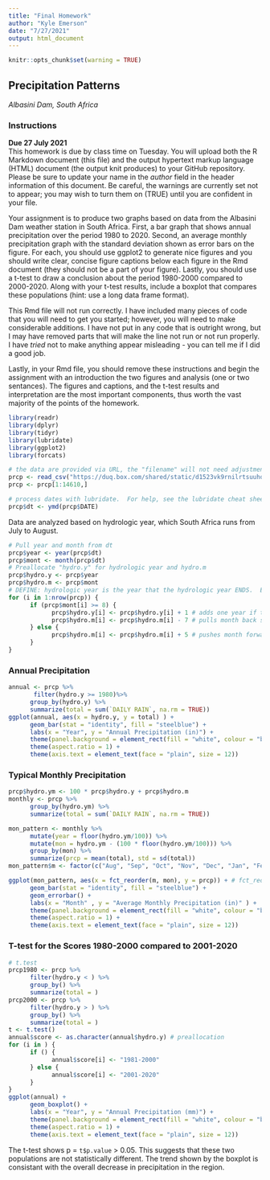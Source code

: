 ```yaml
---
title: "Final Homework"
author: "Kyle Emerson"
date: "7/27/2021"
output: html_document
---
```


```r
knitr::opts_chunk$set(warning = TRUE)
```
## Precipitation Patterns  
*Albasini Dam, South Africa*  

### Instructions  
**Due 27 July 2021**  
This homework is due by class time on Tuesday.  You will upload both the R Markdown document (this file) and the output hypertext markup language (HTML) document (the output knit produces) to your GitHub repository.  Please be sure to update your name in the *author* field in the header information of this document.  Be careful, the warnings are currently set not to appear; you may wish to turn them on (TRUE) until you are confident in your file.  

Your assignment is to produce two graphs based on data from the Albasini Dam weather station in South Africa.  First, a bar graph that shows annual precipitation over the period 1980 to 2020.  Second, an average monthly precipitation graph with the standard deviation shown as error bars on the figure.  For each, you should use ggplot2 to generate nice figures and you should write clear, concise figure captions below each figure in the Rmd document (they should not be a part of your figure).  Lastly, you should use a t-test to draw a conclusion about the period 1980-2000 compared to 2000-2020.  Along with your t-test results, include a boxplot that compares these populations (hint: use a long data frame format).  

This Rmd file will not run correctly.  I have included many pieces of code that you will need to get you started; however, you will need to make considerable additions.  I have not put in any code that is outright wrong, but I may have removed parts that will make the line not run or not run properly.  I have *tried* not to make anything appear misleading - you can tell me if I did a good job.  

Lastly, in your Rmd file, you should remove these instructions and begin the assignment with an introduction the two figures and analysis (one or two sentances).  The figures and captions, and the t-test results and interpretation are the most important components, thus worth the vast majority of the points of the homework.  

```r
library(readr)
library(dplyr)
library(tidyr)
library(lubridate)
library(ggplot2)
library(forcats)

# the data are provided via URL, the "filename" will not need adjustment - this may not apply to the options of the command.  If you prefer to work locally, the dataset is in the GitHub repository and the Box folder.  For the purposes of this homework, you may ignore the quality codes (in fact, you need to in order to process all of the data).  
prcp <- read_csv("https://duq.box.com/shared/static/d1523vk9rnilrtsuuhodffwj6vjygywk.csv", skip = 9)
prcp <- prcp[1:14610,]

# process dates with lubridate.  For help, see the lubridate cheat sheet in the Box folder.
prcp$dt <- ymd(prcp$DATE)
```

Data are analyzed based on hydrologic year, which South Africa runs from July to August.

```r
# Pull year and month from dt
prcp$year <- year(prcp$dt)
prcp$mont <- month(prcp$dt)
# Preallocate "hydro.y" for hydrologic year and hydro.m
prcp$hydro.y <- prcp$year
prcp$hydro.m <- prcp$mont
# DEFINE: hydrologic year is the year that the hydrologic year ENDS.  Ex: Hydrologic year 2020 begins August 2019 and goes to July 2020.
for (i in 1:nrow(prcp)) {
      if (prcp$mont[i] >= 8) {
            prcp$hydro.y[i] <- prcp$hydro.y[i] + 1 # adds one year if the month is August or later.
            prcp$hydro.m[i] <- prcp$hydro.m[i] - 7 # pulls month back so that August(8) is month 1
      } else {
            prcp$hydro.m[i] <- prcp$hydro.m[i] + 5 # pushes month forward so January(1) is month 6
      }
}
```

### Annual Precipitation

```r
annual <- prcp %>%
       filter(hydro.y >= 1980)%>%
      group_by(hydro.y) %>%  
      summarize(total = sum(`DAILY RAIN`, na.rm = TRUE))
ggplot(annual, aes(x = hydro.y, y = total) ) +
      geom_bar(stat = "identity", fill = "steelblue") +
      labs(x = "Year", y = "Annual Precipitation (in)") +
      theme(panel.background = element_rect(fill = "white", colour = "black")) +
      theme(aspect.ratio = 1) +
      theme(axis.text = element_text(face = "plain", size = 12))
```

### Typical Monthly Precipitation

```r
prcp$hydro.ym <- 100 * prcp$hydro.y + prcp$hydro.m
monthly <- prcp %>%
      group_by(hydro.ym) %>%
      summarize(total = sum(`DAILY RAIN`, na.rm = TRUE))

mon_pattern <- monthly %>%
      mutate(year = floor(hydro.ym/100)) %>%
      mutate(mon = hydro.ym - (100 * floor(hydro.ym/100))) %>%
      group_by(mon) %>%
      summarize(prcp = mean(total), std = sd(total))
mon_pattern$m <- factor(c("Aug", "Sep", "Oct", "Nov", "Dec", "Jan", "Feb", "Mar", "Apr", "May", "Jun", "Jul")) # this puts the months in this order; otherwise, alphabetical is used.

ggplot(mon_pattern, aes(x = fct_reorder(m, mon), y = prcp)) + # fct_reorder is a command from forcats library that orders the factor, m (the name of the month)
      geom_bar(stat = "identity", fill = "steelblue") +
      geom_errorbar() +
      labs(x = "Month" , y = "Average Monthly Precipitation (in)" ) +
      theme(panel.background = element_rect(fill = "white", colour = "black")) +
      theme(aspect.ratio = 1) +
      theme(axis.text = element_text(face = "plain", size = 12))


```

### T-test for the Scores 1980-2000 compared to 2001-2020

```r
# t.test
prcp1980 <- prcp %>%
      filter(hydro.y < ) %>%
      group_by() %>%
      summarize(total = )
prcp2000 <- prcp %>%
      filter(hydro.y > ) %>%
      group_by() %>%
      summarize(total = )
t <- t.test()
annual$score <- as.character(annual$hydro.y) # preallocation
for (i in ) {
      if () {
            annual$score[i] <- "1981-2000"
      } else {
            annual$score[i] <- "2001-2020"
      }
}
ggplot(annual) +
      geom_boxplot() +
      labs(x = "Year", y = "Annual Precipitation (mm)") +
      theme(panel.background = element_rect(fill = "white", colour = "black")) +
      theme(aspect.ratio = 1) +
      theme(axis.text = element_text(face = "plain", size = 12))
```

The t-test shows p = `t$p.value` > 0.05.  This suggests that these two populations are not statistically different.  The trend shown by the boxplot is consistant with the overall decrease in precipitation in the region.  
